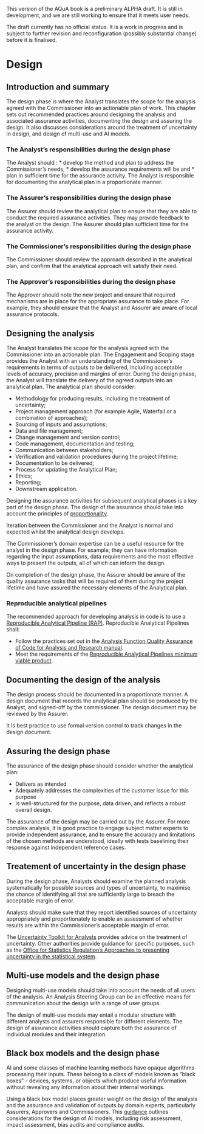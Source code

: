 ::: {.callout-important}
This version of the AQuA book is a preliminary ALPHA draft.  It is still in development, and we are still working to ensure that it meets user needs. 

The draft currently has no official status. It is a work in progress and is subject to further revision and reconfiguration (possibly substantial change) before it is finalised. 
:::

# Design

## Introduction and summary

The design phase is where the Analyst translates the scope for the analysis agreed with the Commissioner into an actionable plan of work. This chapter sets out recommended practices around designing the analysis and associated assurance activities, documenting the design and assuring the design. It also discusses considerations around the treatment of uncertainty in design, and design of multi-use and AI models.

### The Analyst's responsibilities during the design phase
The Analyst should : 
*   develop the method and plan  to address the Commissioner’s needs, 
*   develop the assurance requirements will be and 
*   plan in sufficient time for the assurance activity. 
The Analyst is responsible for documenting the analytical plan in a proportionate manner.

### The Assurer's responsibilities during the design phase
The Assurer should review the analytical plan to ensure that they are able to conduct the required assurance activities. They may provide feedback to the analyst on the design. The Assurer should plan sufficient time for the assurance activity. 

### The Commissioner's responsibilities during the design phase
The Commissioner should review the approach described in the analytical plan, and confirm that the analytical approach will satisfy their need.

### The Approver's responsibilities during the design phase
The Approver should note the new project and ensure that required mechanisms are in place for the appropriate assurance to take place. For example, they should ensure that the Analyst and Assurer are aware of local assurance protocols.    

## Designing the analysis

The Analyst translates the scope for the analysis agreed with the Commissioner into an actionable plan.   The Engagement and Scoping stage provides the Analyst with an understanding of the Commissioner's requirements in terms of outputs to be delivered, including acceptable levels of accuracy, precision and margins of error. During the design phase, the Analyst will translate the delivery of the agreed outputs into an analytical plan. The analytical plan should consider:

* Methodology for producing results, including the treatment of uncertainty;
* Project management approach (for example Agile, Waterfall or a combination of approaches);
* Sourcing of inputs and assumptions;
* Data and file management;
* Change management and version control;
* Code management, documentation and testing;
* Communication between stakeholders;
* Verification and validation procedures during the project lifetime;
* Documentation to be delivered;
* Process for updating the Analytical Plan;
* Ethics;
* Reporting;
* Downstream application.

Designing the assurance activities for subsequent analytical phases is a key part of the design phase. The design of the assurance should take into account the principles of [proportionality](./proportionality.qmd). 

Iteration between the Commissioner and the Analyst is normal and expected whilst the analytical design develops. 

The Commissioner's domain expertise can be a useful resource for the analyst in the design phase. For example, they can have information regarding the input assumptions, data requirements and the most effective ways to present the outputs, all of which can inform the design.

On completion of the design phase, the Assurer should be aware of the quality assurance tasks that will be required of them during the project lifetime and have assured the necessary elements of the Analytical plan.

### Reproducible analytical pipelines

The recommended approach for developing analysis in code is to use a [Reproducible Analytical Pipeline (RAP)](https://analysisfunction.civilservice.gov.uk/support/reproducible-analytical-pipelines/). Reproducible Analytical Pipelines shall:

* Follow the practices set out in the [Analysis Function Quality Assurance of Code for Analysis and Research manual](https://best-practice-and-impact.github.io/qa-of-code-guidance/intro.html).
* Meet the requirements of the [Reproducible Analytical Pipelines minimum viable product](https://github.com/best-practice-and-impact/rap_mvp_maturity_guidance/blob/master/Reproducible-Analytical-Pipelines-MVP.md).


## Documenting the design of the analysis

The design process should be documented in a proportionate manner. A design document that records the analytical plan should be produced by the Analyst, and signed-off by the commissioner. The design document may be reviewed by the Assurer.

It is best practice to use formal version control to track changes in the design document. 


## Assuring the design phase

The assurance of the design phase should consider whether the analytical plan:  

* Delivers as intended
* Adequately addresses the complexities of the customer issue for this purpose 
* Is well-structured for the purpose, data driven, and reflects a robust overall design.

The assurance of the design may be carried out by the Assurer. For more complex analysis, it is good practice to engage subject matter experts to provide independent assurance, and to ensure the accuracy and limitations of the chosen methods are understood, ideally with tests baselining their response against independent reference cases.



 




## Treatement of uncertainty in the design phase

During the design phase, Analysts should examine the planned analysis systematically for possible sources and types of uncertainty, to maximise the chance of identifying all that are sufficiently large to breach the acceptable margin of error.

Analysts should make sure that they report identified sources of uncertainty appropriately and proportionately to enable an assessment of whether results are within the Commissioner’s acceptable margin of error.

The [Uncertainty Toolkit for Analysts](https://analystsuncertaintytoolkit.github.io/UncertaintyWeb/index.html) provides advice on the treatment of uncertainty. Other authorities provide guidance for specific purposes, such as the [Office for Statistics Regulation's Approaches to presenting uncertainty in the statistical system](https://osr.statisticsauthority.gov.uk/publication/approaches-to-presenting-uncertainty-in-the-statistical-system/pages/1/).




## Multi-use models and the design phase

Designing multi-use models should take into account the needs of all users of the analysis. An Analysis Steering Group can be an effective means for communication about the design with a range of user groups. 

The design of multi-use models may entail a modular structure with different analysts and assurers responsible for different elements. The design of assurance activities should capture both the assurance of individual modules and their integration.

## Black box models and the design phase

AI and some classes of machine learning methods have opaque algorithms processing their inputs. These belong to a class of models known as “black boxes” - devices, systems, or objects which produce useful information without revealing any information about their internal workings.

Using a black box model places greater weight on the design of the analysis and the assurance and validation of outputs by domain experts, particularly Assurers, Approvers and Commissioners.    This [guidance](https://www.gov.uk/government/publications/introduction-to-ai-assurance/introduction-to-ai-assurance) outlines considerations for the design of AI models, including risk assessment, impact assessment, bias audits and compliance audits.

